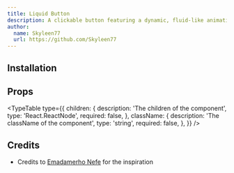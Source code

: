```yaml
---
title: Liquid Button
description: A clickable button featuring a dynamic, fluid-like animation effect upon hover, creating an engaging, liquid-inspired interaction.
author:
  name: Skyleen77
  url: https://github.com/Skyleen77
---
```


<ComponentPreview name="liquid-button-demo" />

## Installation

<ComponentInstallation name="liquid-button" />

## Props

<TypeTable
  type={{
    children: {
      description: 'The children of the component',
      type: 'React.ReactNode',
      required: false,
    },
    className: {
      description: 'The className of the component',
      type: 'string',
      required: false,
    },
  }}
/>

## Credits

- Credits to [Emadamerho Nefe](https://codepen.io/nefejames/pen/yyBedGg) for the inspiration
